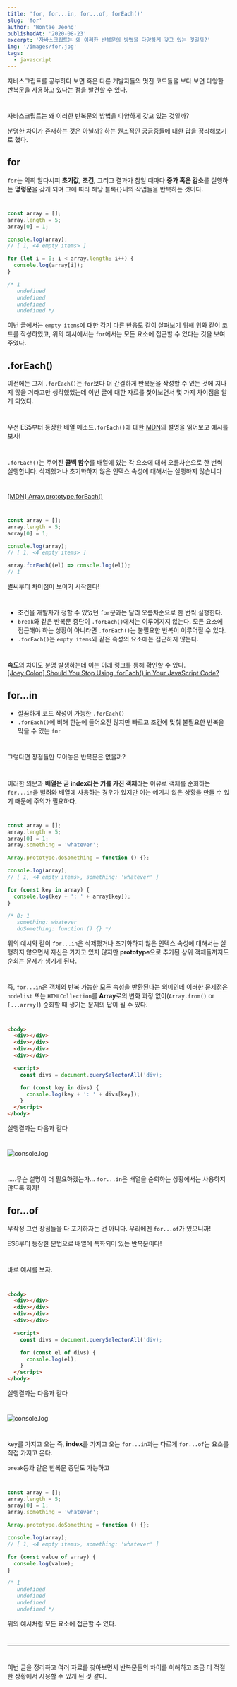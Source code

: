 ---
title: 'for, for...in, for...of, forEach()'
slug: 'for'
author: 'Wontae Jeong'
publishedAt: '2020-08-23'
excerpt: '자바스크립트는 왜 이러한 반복문의 방법을 다양하게 갖고 있는 것일까?'
img: '/images/for.jpg'
tags:
  - javascript
---

자바스크립트를 공부하다 보면 혹은 다른 개발자들의 멋진 코드들을 보다 보면
다양한 반복문을 사용하고 있다는 점을 발견할 수 있다.

#

자바스크립트는 왜 이러한 반복문의 방법을 다양하게 갖고 있는 것일까?

분명한 차이가 존재하는 것은 아닐까? 하는 원초적인 궁금증들에 대한 답을 정리해보기로 했다.

## for

`for`는 익히 알다시피 **초기값**, **조건**, 그리고 결과가 참일 때마다 **증가 혹은 감소**를 실행하는 **명령문**을 갖게 되며 그에 따라 해당 블록`{}`내의 작업들을 반복하는 것이다.

#

```js
const array = [];
array.length = 5;
array[0] = 1;

console.log(array);
// [ 1, <4 empty items> ]

for (let i = 0; i < array.length; i++) {
  console.log(array[i]);
}

/* 1
   undefined
   undefined
   undefined
   undefined */
```

이번 글에서는 `empty items`에 대한 각기 다른 반응도 같이 살펴보기 위해 위와 같이 코드를 작성하였고, 위의 예시에서는 `for`에서는 모든 요소에 접근할 수 있다는 것을 보여주었다.

## .forEach()

이전에는 그저 `.forEach()`는 `for`보다 더 간결하게 반복문을 작성할 수 있는 것에 지나지 않을 거라고만 생각했었는데 이번 글에 대한 자료를 찾아보면서 몇 가지 차이점을 알게 되었다.

#

우선 ES5부터 등장한 배열 메소드`.forEach()`에 대한 [MDN](https://developer.mozilla.org/ko/docs/Web/JavaScript/Reference/Global_Objects/Array/forEach)의 설명을 읽어보고 예시를 보자!

#

<p class="box" >
<code>.forEach()</code>는 주어진 <strong>콜백 함수</strong>를 배열에 있는 각 요소에 대해 오름차순으로 한 번씩 실행합니다. 삭제했거나 초기화하지 않은 인덱스 속성에 대해서는 실행하지 않습니다

</p>

#

[[MDN] Array.prototype.forEach()](https://developer.mozilla.org/ko/docs/Web/JavaScript/Reference/Global_Objects/Array/forEach)

#

```javascript
const array = [];
array.length = 5;
array[0] = 1;

console.log(array);
// [ 1, <4 empty items> ]

array.forEach((el) => console.log(el));
// 1
```

벌써부터 차이점이 보이기 시작한다!

#

- 조건을 개발자가 정할 수 있었던 `for`문과는 달리 오름차순으로 한 번씩 실행한다.
- `break`와 같은 반복문 중단이 `.forEach()`에서는 이루어지지 않는다. 모든 요소에 접근해야 하는 상황이 아니라면 `.forEach()`는 불필요한 반복이 이루어질 수 있다.
- `.forEach()`는 `empty items`와 같은 속성의 요소에는 접근하지 않는다.

#

<p class="box" >
<strong>속도</strong>의 차이도 분명 발생하는데 이는 아래 링크를 통해 확인할 수 있다.<br/>
<a href="https://medium.com/better-programming/should-you-stop-using-foreach-in-your-javascript-code-efe1e86c78e5" target="_blank">[Joey Colon] Should You Stop Using .forEach() in Your JavaScript Code?</a>

</p>

## for...in

- 깔끔하게 코드 작성이 가능한 `.forEach()`
- `.forEach()`에 비해 한눈에 들어오진 않지만 빠르고 조건에 맞춰 불필요한 반복을 막을 수 있는 `for`

#

그렇다면 장점들만 모아놓은 반복문은 없을까?

#

이러한 의문과 **배열은 곧 index라는 키를 가진 객체**라는 이유로 객체를 순회하는 `for...in`을 빌려와 배열에 사용하는 경우가 있지만 이는 예기치 않은 상황을 만들 수 있기 때문에 주의가 필요하다.

#

```javascript
const array = [];
array.length = 5;
array[0] = 1;
array.something = 'whatever';

Array.prototype.doSomething = function () {};

console.log(array);
// [ 1, <4 empty items>, something: 'whatever' ]

for (const key in array) {
  console.log(key + ': ' + array[key]);
}

/* 0: 1
   something: whatever
   doSomething: function () {} */
```

위의 예시와 같이 `for...in`은 삭제했거나 초기화하지 않은 인덱스 속성에 대해서는 실행하지 않으면서 자신은 가지고 있지 않지만 **prototype**으로 추가된 상위 객체들까지도 순회는 문제가 생기게 된다.

#

즉, `for...in`은 객체의 반복 가능한 모든 속성을 반환된다는 의미인데 이러한 문제점은 `nodelist` 또는 `HTMLCollection`를 **Array**로의 변화 과정 없이(`Array.from()` or `[...array]`) 순회할 때 생기는 문제의 답이 될 수 있다.

#

```html
<body>
  <div></div>
  <div></div>
  <div></div>
  <div></div>

  <script>
    const divs = document.querySelectorAll('div);

    for (const key in divs) {
      console.log(key + ': ' + divs[key]);
    }
  </script>
</body>
```

실행결과는 다음과 같다

#

<img alt="console.log" src="https://i.imgur.com/qh6ew3J.jpg" />

#

.....무슨 설명이 더 필요하겠는가... `for...in`은 배열을 순회하는 상황에서는 사용하지 않도록 하자!

## for...of

무작정 그런 장점들을 다 포기하자는 건 아니다. 우리에겐 `for...of`가 있으니까!

ES6부터 등장한 문법으로 배열에 특화되어 있는 반복문이다!

#

바로 예시를 보자.

#

```html
<body>
  <div></div>
  <div></div>
  <div></div>
  <div></div>

  <script>
    const divs = document.querySelectorAll('div);

    for (const el of divs) {
      console.log(el);
    }
  </script>
</body>
```

실행결과는 다음과 같다

#

<img alt="console.log" src="https://i.imgur.com/1GU2oUP.jpg" />

#

key를 가지고 오는 즉, **index**를 가지고 오는 `for...in`과는 다르게 `for...of`는 요소를 직접 가지고 온다.

`break`등과 같은 반복문 중단도 가능하고

#

```javascript
const array = [];
array.length = 5;
array[0] = 1;
array.something = 'whatever';

Array.prototype.doSomething = function () {};

console.log(array);
// [ 1, <4 empty items>, something: 'whatever' ]

for (const value of array) {
  console.log(value);
}

/* 1
   undefined
   undefined
   undefined
   undefined */
```

위의 예시처럼 모든 요소에 접근할 수 있다.

#

---

#

이번 글을 정리하고 여러 자료를 찾아보면서 반복문들의 차이를 이해하고 조금 더 적절한 상황에서 사용할 수 있게 된 것 같다.
